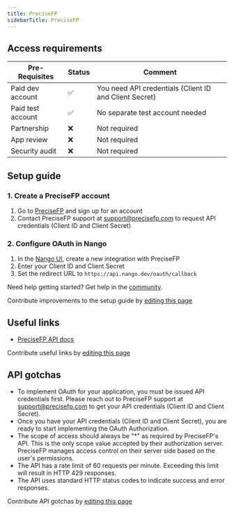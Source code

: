 ```yaml
---
title: PreciseFP
sidebarTitle: PreciseFP
---
```



<Overview />
<PreBuiltTooling />
<PreBuiltUseCases />

## Access requirements
| Pre-Requisites | Status | Comment|
| - | - | - |
| Paid dev account | ✅ | You need API credentials (Client ID and Client Secret) |
| Paid test account | ✅ | No separate test account needed |
| Partnership | ❌ | Not required |
| App review | ❌ | Not required |
| Security audit | ❌ | Not required |


## Setup guide

### 1. Create a PreciseFP account

1. Go to [PreciseFP](https://app.precisefp.com/) and sign up for an account
2. Contact PreciseFP support at support@precisefp.com to request API credentials (Client ID and Client Secret)

### 2. Configure OAuth in Nango

1. In the [Nango UI](https://app.nango.dev/integrations), create a new integration with PreciseFP
2. Enter your Client ID and Client Secret
3. Set the redirect URL to `https://api.nango.dev/oauth/callback`

<Tip>Need help getting started? Get help in the [community](https://nango.dev/slack).</Tip>

<Note>Contribute improvements to the setup guide by [editing this page](https://github.com/nangohq/nango/tree/master/docs-v2/integrations/all/precisefp.mdx)</Note>


## Useful links

-   [PreciseFP API docs](https://documenter.getpostman.com/view/6125750/UyrDEFnd)

<Note>Contribute useful links by [editing this page](https://github.com/nangohq/nango/tree/master/docs-v2/integrations/all/precisefp.mdx)</Note>

## API gotchas
-   To implement OAuth for your application, you must be issued API credentials first. Please reach out to PreciseFP support at support@precisefp.com to get your API credentials (Client ID and Client Secret).
-   Once you have your API credentials (Client ID and Client Secret), you are ready to start implementing the OAuth Authorization.
-   The scope of access should always be "*" as required by PreciseFP's API. This is the only scope value accepted by their authorization server. PreciseFP manages access control on their server side based on the user's permissions.
-   The API has a rate limit of 60 requests per minute. Exceeding this limit will result in HTTP 429 responses.
-   The API uses standard HTTP status codes to indicate success and error responses.

<Note>Contribute API gotchas by [editing this page](https://github.com/nangohq/nango/tree/master/docs-v2/integrations/all/precisefp.mdx)</Note>